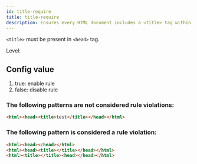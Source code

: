 ```yaml
---
id: title-require
title: title-require
description: Ensures every HTML document includes a <title> tag within the <head> for accessibility and SEO.
---
```



`<title>` must be present in `<head>` tag.

Level: <Badge text="Error" variant="danger" />

## Config value

1. true: enable rule
2. false: disable rule

### The following patterns are **not** considered rule violations:

```html
<html><head><title>test</title></head></html>
```

### The following pattern is considered a rule violation:

```html
<html><head></head></html>
<html><head><title></title></head></html>
<html><title></title><head></head></html>
```
